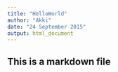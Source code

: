 ```yaml
---
title: "HelloWorld"
author: "Akki"
date: "24 September 2015"
output: html_document
---
```


## This is a markdown file

